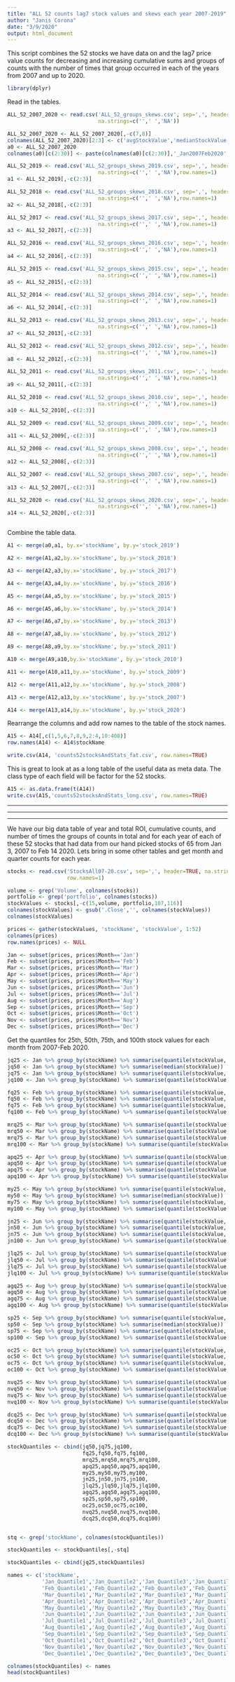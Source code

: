 ---
title: "ALL 52 counts lag7 stock values and skews each year 2007-2019"
author: "Janis Corona"
date: "3/9/2020"
output: html_document
---

This script combines the 52 stocks we have data on and the lag7 price value counts for decreasing and increasing cumulative sums and groups of counts with the number of times that group occurred in each of the years from 2007 and up to 2020.

```{r}
library(dplyr)

```



Read in the tables.
```{r}
ALL_52_2007_2020 <- read.csv('ALL_52_groups_skews.csv', sep=',', header=TRUE, 
                             na.strings=c('',' ','NA'))

ALL_52_2007_2020 <- ALL_52_2007_2020[,-c(7,8)]
colnames(ALL_52_2007_2020)[2:3] <- c('avgStockValue','medianStockValue')
a0 <- ALL_52_2007_2020
colnames(a0)[c(2:30)] <- paste(colnames(a0)[c(2:30)],'_Jan2007Feb2020',sep='')

ALL_52_2019 <- read.csv('ALL_52_groups_skews_2019.csv', sep=',', header=TRUE, 
                             na.strings=c('',' ','NA'),row.names=1)
a1 <- ALL_52_2019[,-c(2:3)]

ALL_52_2018 <- read.csv('ALL_52_groups_skews_2018.csv', sep=',', header=TRUE, 
                             na.strings=c('',' ','NA'),row.names=1)
a2 <- ALL_52_2018[,-c(2:3)]

ALL_52_2017 <- read.csv('ALL_52_groups_skews_2017.csv', sep=',', header=TRUE, 
                             na.strings=c('',' ','NA'),row.names=1)
a3 <- ALL_52_2017[,-c(2:3)]

ALL_52_2016 <- read.csv('ALL_52_groups_skews_2016.csv', sep=',', header=TRUE, 
                             na.strings=c('',' ','NA'),row.names=1)
a4 <- ALL_52_2016[,-c(2:3)]

ALL_52_2015 <- read.csv('ALL_52_groups_skews_2015.csv', sep=',', header=TRUE, 
                             na.strings=c('',' ','NA'),row.names=1)
a5 <- ALL_52_2015[,-c(2:3)]

ALL_52_2014 <- read.csv('ALL_52_groups_skews_2014.csv', sep=',', header=TRUE, 
                             na.strings=c('',' ','NA'),row.names=1)
a6 <- ALL_52_2014[,-c(2:3)]

ALL_52_2013 <- read.csv('ALL_52_groups_skews_2013.csv', sep=',', header=TRUE, 
                             na.strings=c('',' ','NA'),row.names=1)
a7 <- ALL_52_2013[,-c(2:3)]

ALL_52_2012 <- read.csv('ALL_52_groups_skews_2012.csv', sep=',', header=TRUE, 
                             na.strings=c('',' ','NA'),row.names=1)
a8 <- ALL_52_2012[,-c(2:3)]

ALL_52_2011 <- read.csv('ALL_52_groups_skews_2011.csv', sep=',', header=TRUE, 
                             na.strings=c('',' ','NA'),row.names=1)
a9 <- ALL_52_2011[,-c(2:3)]

ALL_52_2010 <- read.csv('ALL_52_groups_skews_2010.csv', sep=',', header=TRUE, 
                             na.strings=c('',' ','NA'),row.names=1)
a10 <- ALL_52_2010[,-c(2:3)]

ALL_52_2009 <- read.csv('ALL_52_groups_skews_2009.csv', sep=',', header=TRUE, 
                             na.strings=c('',' ','NA'),row.names=1)
a11 <- ALL_52_2009[,-c(2:3)]

ALL_52_2008 <- read.csv('ALL_52_groups_skews_2008.csv', sep=',', header=TRUE, 
                             na.strings=c('',' ','NA'),row.names=1)
a12 <- ALL_52_2008[,-c(2:3)]

ALL_52_2007 <- read.csv('ALL_52_groups_skews_2007.csv', sep=',', header=TRUE, 
                             na.strings=c('',' ','NA'),row.names=1)
a13 <- ALL_52_2007[,-c(2:3)]

ALL_52_2020 <- read.csv('ALL_52_groups_skews_2020.csv', sep=',', header=TRUE, 
                             na.strings=c('',' ','NA'),row.names=1)
a14 <- ALL_52_2020[,-c(2:3)]



```

Combine the table data.
```{r}
A1 <- merge(a0,a1, by.x='stockName', by.y='stock_2019')

A2 <- merge(A1,a2,by.x='stockName', by.y='stock_2018')

A3 <- merge(A2,a3,by.x='stockName', by.y='stock_2017')

A4 <- merge(A3,a4,by.x='stockName', by.y='stock_2016')

A5 <- merge(A4,a5,by.x='stockName', by.y='stock_2015')

A6 <- merge(A5,a6,by.x='stockName', by.y='stock_2014')

A7 <- merge(A6,a7,by.x='stockName', by.y='stock_2013')

A8 <- merge(A7,a8,by.x='stockName', by.y='stock_2012')

A9 <- merge(A8,a9,by.x='stockName', by.y='stock_2011')

A10 <- merge(A9,a10,by.x='stockName', by.y='stock_2010')

A11 <- merge(A10,a11,by.x='stockName', by.y='stock_2009')

A12 <- merge(A11,a12,by.x='stockName', by.y='stock_2008')

A13 <- merge(A12,a13,by.x='stockName', by.y='stock_2007')

A14 <- merge(A13,a14,by.x='stockName', by.y='stock_2020')

```

Rearrange the columns and add row names to the table of the stock names.
```{r}
A15 <- A14[,c(1,5,6,7,8,9,2:4,10:408)]
row.names(A14) <- A14$stockName

write.csv(A14, 'counts52stocksAndStats_fat.csv', row.names=TRUE)
```

This is great to look at as a long table of the useful data as meta data. The class type of each field will be factor for the 52 stocks.
```{r}
A15 <- as.data.frame(t(A14))
write.csv(A15,'counts52stocksAndStats_long.csv', row.names=TRUE)
```



***
***
***




We have our big data table of year and total ROI, cumulative counts, and number of times the groups of counts in total and for each year of each of these 52 stocks that had data from our hand picked stocks of 65 from Jan 3, 2007 to Feb 14 2020. Lets bring in some other tables and get month and quarter counts for each year.
```{r}
stocks <- read.csv('StocksAll07-20.csv', sep=',', header=TRUE, na.strings=c('',' '),
                   row.names=1)

```



```{r}
volume <- grep('Volume', colnames(stocks))
portfolio <- grep('portfolio', colnames(stocks))
stockValues <- stocks[,-c(15,volume, portfolio,107,116)]
colnames(stockValues) <- gsub('.Close','', colnames(stockValues))
colnames(stockValues)
```


```{r}
prices <- gather(stockValues, 'stockName', 'stockValue', 1:52)
colnames(prices)
row.names(prices) <- NULL
```


```{r}
Jan <- subset(prices, prices$Month=='Jan')
Feb <- subset(prices, prices$Month=='Feb')
Mar <- subset(prices, prices$Month=='Mar')
Apr <- subset(prices, prices$Month=='Apr')
May <- subset(prices, prices$Month=='May')
Jun <- subset(prices, prices$Month=='Jun')
Jul <- subset(prices, prices$Month=='Jul')
Aug <- subset(prices, prices$Month=='Aug')
Sep <- subset(prices, prices$Month=='Sep')
Oct <- subset(prices, prices$Month=='Oct')
Nov <- subset(prices, prices$Month=='Nov')
Dec <- subset(prices, prices$Month=='Dec')
```



Get the quantiles for 25th, 50th, 75th, and 100th stock values for each month from 2007-Feb 2020.
```{r}

jq25 <- Jan %>% group_by(stockName) %>% summarise(quantile(stockValue, probs=.25))
jq50 <- Jan %>% group_by(stockName) %>% summarise(median(stockValue))
jq75 <- Jan %>% group_by(stockName) %>% summarise(quantile(stockValue, probs=.75))
jq100 <- Jan %>% group_by(stockName) %>% summarise(quantile(stockValue, probs=1))

fq25 <- Feb %>% group_by(stockName) %>% summarise(quantile(stockValue, probs=.25))
fq50 <- Feb %>% group_by(stockName) %>% summarise(quantile(stockValue, probs=.5))
fq75 <- Feb %>% group_by(stockName) %>% summarise(quantile(stockValue, probs=.75))
fq100 <- Feb %>% group_by(stockName) %>% summarise(quantile(stockValue, probs=1))

mrq25 <- Mar %>% group_by(stockName) %>% summarise(quantile(stockValue, probs=.25))
mrq50 <- Mar %>% group_by(stockName) %>% summarise(quantile(stockValue, probs=.5))
mrq75 <- Mar %>% group_by(stockName) %>% summarise(quantile(stockValue, probs=.75))
mrq100 <- Mar %>% group_by(stockName) %>% summarise(quantile(stockValue, probs=1))

apq25 <- Apr %>% group_by(stockName) %>% summarise(quantile(stockValue, probs=.25))
apq50 <- Apr %>% group_by(stockName) %>% summarise(quantile(stockValue, probs=.5))
apq75 <- Apr %>% group_by(stockName) %>% summarise(quantile(stockValue, probs=.75))
apq100 <- Apr %>% group_by(stockName) %>% summarise(quantile(stockValue, probs=1))

my25 <- May %>% group_by(stockName) %>% summarise(quantile(stockValue, probs=.25))
my50 <- May %>% group_by(stockName) %>% summarise(median(stockValue))
my75 <- May %>% group_by(stockName) %>% summarise(quantile(stockValue, probs=.75))
my100 <- May %>% group_by(stockName) %>% summarise(quantile(stockValue, probs=1))

jn25 <- Jun %>% group_by(stockName) %>% summarise(quantile(stockValue, probs=.25))
jn50 <- Jun %>% group_by(stockName) %>% summarise(quantile(stockValue, probs=.5))
jn75 <- Jun %>% group_by(stockName) %>% summarise(quantile(stockValue, probs=.75))
jn100 <- Jun %>% group_by(stockName) %>% summarise(quantile(stockValue, probs=1))

jlq25 <- Jul %>% group_by(stockName) %>% summarise(quantile(stockValue, probs=.25))
jlq50 <- Jul %>% group_by(stockName) %>% summarise(quantile(stockValue, probs=.5))
jlq75 <- Jul %>% group_by(stockName) %>% summarise(quantile(stockValue, probs=.75))
jlq100 <- Jul %>% group_by(stockName) %>% summarise(quantile(stockValue, probs=1))

agq25 <- Aug %>% group_by(stockName) %>% summarise(quantile(stockValue, probs=.25))
agq50 <- Aug %>% group_by(stockName) %>% summarise(quantile(stockValue, probs=.5))
agq75 <- Aug %>% group_by(stockName) %>% summarise(quantile(stockValue, probs=.75))
agq100 <- Aug %>% group_by(stockName) %>% summarise(quantile(stockValue, probs=1))

sp25 <- Sep %>% group_by(stockName) %>% summarise(quantile(stockValue, probs=.25))
sp50 <- Sep %>% group_by(stockName) %>% summarise(median(stockValue))
sp75 <- Sep %>% group_by(stockName) %>% summarise(quantile(stockValue, probs=.75))
sp100 <- Sep %>% group_by(stockName) %>% summarise(quantile(stockValue, probs=1))

oc25 <- Oct %>% group_by(stockName) %>% summarise(quantile(stockValue, probs=.25))
oc50 <- Oct %>% group_by(stockName) %>% summarise(quantile(stockValue, probs=.5))
oc75 <- Oct %>% group_by(stockName) %>% summarise(quantile(stockValue, probs=.75))
oc100 <- Oct %>% group_by(stockName) %>% summarise(quantile(stockValue, probs=1))

nvq25 <- Nov %>% group_by(stockName) %>% summarise(quantile(stockValue, probs=.25))
nvq50 <- Nov %>% group_by(stockName) %>% summarise(quantile(stockValue, probs=.5))
nvq75 <- Nov %>% group_by(stockName) %>% summarise(quantile(stockValue, probs=.75))
nvq100 <- Nov %>% group_by(stockName) %>% summarise(quantile(stockValue, probs=1))

dcq25 <- Dec %>% group_by(stockName) %>% summarise(quantile(stockValue, probs=.25))
dcq50 <- Dec %>% group_by(stockName) %>% summarise(quantile(stockValue, probs=.5))
dcq75 <- Dec %>% group_by(stockName) %>% summarise(quantile(stockValue, probs=.75))
dcq100 <- Dec %>% group_by(stockName) %>% summarise(quantile(stockValue, probs=1))
```




```{r}

stockQuantiles <- cbind(jq50,jq75,jq100,
                        fq25,fq50,fq75,fq100,
                        mrq25,mrq50,mrq75,mrq100,
                        apq25,apq50,apq75,apq100,
                        my25,my50,my75,my100,
                        jn25,jn50,jn75,jn100,
                        jlq25,jlq50,jlq75,jlq100,
                        agq25,agq50,agq75,agq100,
                        sp25,sp50,sp75,sp100,
                        oc25,oc50,oc75,oc100,
                        nvq25,nvq50,nvq75,nvq100,
                        dcq25,dcq50,dcq75,dcq100)


stq <- grep('stockName', colnames(stockQuantiles))

stockQuantiles <- stockQuantiles[,-stq]

stockQuantiles <- cbind(jq25,stockQuantiles)


```



```{r}
names <- c('stockName',
           'Jan_Quantile1','Jan_Quantile2','Jan_Quantile3','Jan_Quantile4',
           'Feb_Quantile1','Feb_Quantile2','Feb_Quantile3','Feb_Quantile4',
           'Mar_Quantile1','Mar_Quantile2','Mar_Quantile3','Mar_Quantile4',
           'Apr_Quantile1','Apr_Quantile2','Apr_Quantile3','Apr_Quantile4',
           'May_Quantile1','May_Quantile2','May_Quantile3','May_Quantile4',
           'Jun_Quantile1','Jun_Quantile2','Jun_Quantile3','Jun_Quantile4',
           'Jul_Quantile1','Jul_Quantile2','Jul_Quantile3','Jul_Quantile4',
           'Aug_Quantile1','Aug_Quantile2','Aug_Quantile3','Aug_Quantile4',
           'Sep_Quantile1','Sep_Quantile2','Sep_Quantile3','Sep_Quantile4',
           'Oct_Quantile1','Oct_Quantile2','Oct_Quantile3','Oct_Quantile4',
           'Nov_Quantile1','Nov_Quantile2','Nov_Quantile3','Nov_Quantile4',
           'Dec_Quantile1','Dec_Quantile2','Dec_Quantile3','Dec_Quantile4')

colnames(stockQuantiles) <- names
head(stockQuantiles)
```



